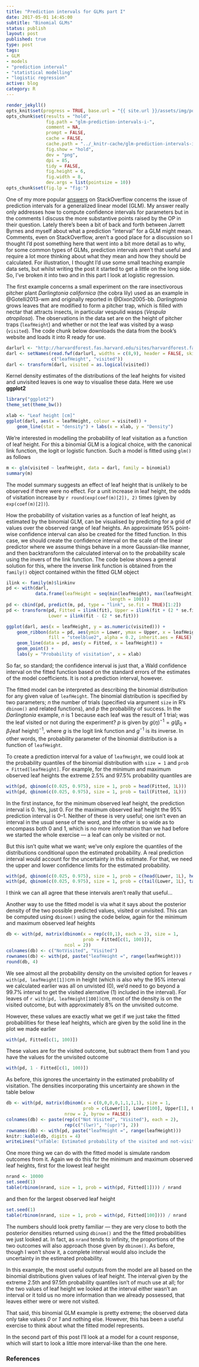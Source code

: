 ```yaml
--- 
title: "Prediction intervals for GLMs part I"
date: 2017-05-01 14:45:00
subtitle: "Binomial GLMs"
status: publish
layout: post
published: true
type: post
tags:
- GLM
- models
- "prediction interval"
- "statistical modelling"
- "logistic regression"
active: blog
category: R
---
```


```r
render_jekyll()
opts_knit$set(progress = TRUE, base.url = "{{ site.url }}/assets/img/posts/", base.dir = "/home/gavin/work/web/jekyll/blog/assets/img/posts/")
opts_chunk$set(results = "hold",
               fig.path = "glm-prediction-intervals-i-", 
               comment = NA,
               prompt = FALSE,
               cache = FALSE,
               cache.path = "../_knitr-cache/glm-prediction-intervals-i-", 
               fig.show = "hold",
               dev = "png",
               dpi = 85,
               tidy = FALSE,
               fig.height = 6,
               fig.width = 8,
               dev.args = list(pointsize = 10))
opts_chunk$set(fig.lp = "fig:")
```

One of my more popular [answers](http://stackoverflow.com/a/14424417/429846) on StackOverflow concerns the issue of prediction intervals for a generalized linear model (GLM). My answer really only addresses how to compute confidence intervals for parameters but in the comments I discuss the more substantive points raised by the OP in their question. Lately there's been a bit of back and forth between Jarrett Byrnes and myself about what a prediction "interval" for a GLM might mean. Comments, even on StackOverflow, aren't a good place for a discussion so I thought I'd post something here that went into a bit more detail as to why, for some common types of GLMs, prediction intervals aren't that useful and require a lot more thinking about what they mean and how they should be calculated. For illustration, I thought I'd use some small teaching example data sets, but whilst writing the post it started to get a little on the long side. So, I've broken it into two and in this part I look at logistic regression.

The first example concerns a small experiment on the rare insectivorous pitcher plant *Darlingtonia californica* (the cobra lily) used as an example in @Gotelli2013-wm and originally reported in @Dixon2005-bb. *Darlingtonia* grows leaves that are modified to form a pitcher trap, which is filled with nectar that attracts insects, in particular vespulid wasps (*Vespula atropilosa*). The observations in the data set are on the height of pitcher traps (`leafHeight`) and whether or not the leaf was visited by a wasp (`visited`). The code chunk below downloads the data from the book's website and loads it into R ready for use.

```r
darlurl <- "http://harvardforest.fas.harvard.edu/sites/harvardforest.fas.harvard.edu/files/ellison-pubs/2004/DarlingtoniaData3.txt"
darl <- setNames(read.fwf(darlurl, widths = c(8,9), header = FALSE, skip = 1L),
                 c("leafHeight", "visited"))
darl <- transform(darl, visited = as.logical(visited))
```

Kernel density estimates of the distributions of the leaf heights for visited and unvisited leaves is one way to visualise these data. Here we use **ggplot2**

```r
library("ggplot2")
theme_set(theme_bw())

xlab <- "Leaf height [cm]"
ggplot(darl, aes(x = leafHeight, colour = visited)) +
    geom_line(stat = "density") + labs(x = xlab, y = "Density")
```

We're interested in modelling the probability of leaf visitation as a function of leaf height. For this a binomial GLM is a logical choice, with the canonical link function, the logit or logistic function. Such a model is fitted using `glm()` as follows

```r
m <- glm(visited ~ leafHeight, data = darl, family = binomial)
summary(m)
```

The model summary suggests an effect of leaf height that is unlikely to be observed if there were no effect. For a unit increase in leaf height, the odds of visitation increase by `r round(exp(coef(m)[2]), 2)` times (given by `exp(coef(m)[2])`).

How the probability of visitation varies as a function of leaf height, as estimated by the binomial GLM, can be visualised by predicting for a grid of values over the observed range of leaf heights. An approximate 95% point-wise confidence interval can also be created for the fitted function. In this case, we should create the confidence interval on the scale of the linear predictor where we assume things behave in a more Gaussian-like manner, and then backtransform the calculated interval on to the probability scale using the invers of the link function. The code below shows a general solution for this, where the inverse link function is obtained from the `family()` object contained within the fitted GLM object

```r
ilink <- family(m)$linkinv
pd <- with(darl,
           data.frame(leafHeight = seq(min(leafHeight), max(leafHeight),
                                       length = 100)))
pd <- cbind(pd, predict(m, pd, type = "link", se.fit = TRUE)[1:2])
pd <- transform(pd, Fitted = ilink(fit), Upper = ilink(fit + (2 * se.fit)),
                Lower = ilink(fit - (2 * se.fit)))

ggplot(darl, aes(x = leafHeight, y = as.numeric(visited))) +
    geom_ribbon(data = pd, aes(ymin = Lower, ymax = Upper, x = leafHeight),
                fill = "steelblue2", alpha = 0.2, inherit.aes = FALSE) +
    geom_line(data = pd, aes(y = Fitted, x = leafHeight)) +
    geom_point() +
    labs(y = "Probability of visitation", x = xlab)
```

So far, so standard; the confidence interval is just that, a Wald confidence interval on the fitted function based on the standard errors of the estimates of the model coefficients. It is not a prediction interval, however.

The fitted model can be interpreted as describing the binomial distribution for any given value of `leafHeight`. The binomial distribution is specified by two parameters; *n* the number of trials (specified via argument `size` in R's `dbinom()` and related functions), and *p* the probability of success. In the *Darlingtonia* example, *n* is 1 because each leaf was the result of 1 trial; was the leaf visited or not during the experiment? *p* is given by $g(\eta)^{-1} = g(\beta_0 + \beta_1 \text{leaf height})^{-1}$, where $g$ is the logit link function and $g^{-1}$ is its inverse. In other words, the probability parameter of the binomial distribution is a function of `leafHeight`.

To create a prediction interval for a value of `leafHeight`, we could look at the probability quantiles of the binomial distribution with `size = 1` and `prob = Fitted[leafHeight]`. For example, for the minimum and maximum observed leaf heights the extreme 2.5% and 97.5% probability quantiles are

```r
with(pd, qbinom(c(0.025, 0.975), size = 1, prob = head(Fitted, 1L)))
with(pd, qbinom(c(0.025, 0.975), size = 1, prob = tail(Fitted, 1L)))
```

In the first instance, for the minimum observed leaf height, the prediction interval is 0. Yes, just 0. For the maximum observed leaf height the 95% prediction interval is 0--1. Neither of these is very useful; one isn't even an interval in the usual sense of the word, and the other is so wide as to encompass both 0 and 1, which is no more information than we had before we started the whole exercise --- a leaf can only be visited or not.

But this isn't quite what we want; we've only explore the quantiles of the distributions conditional upon the estimated probability. A real prediction interval would account for the uncertainty in this estimate. For that, we need the upper and lower confidence limits for the estimated probability.

```r
with(pd, qbinom(c(0.025, 0.975), size = 1, prob = c(head(Lower, 1L), head(Upper, 1L))))
with(pd, qbinom(c(0.025, 0.975), size = 1, prob = c(tail(Lower, 1L), tail(Upper, 1L))))
```

I think we can all agree that these intervals aren't really that useful...

Another way to use the fitted model is via what it says about the posterior density of the two possible predicted values, visited or unvisited. This can be computed using `dbinom()` using the code below, again for the minimum and maximum observed leaf heights

```r
db <- with(pd, matrix(dbinom(x = rep(c(0,1), each = 2), size = 1,
                             prob = Fitted[c(1, 100)]),
                      ncol = 2))
colnames(db) <- c("NotVisited", "Visited")
rownames(db) <- with(pd, paste("leafHeight =", range(leafHeight)))
round(db, 4)
```

We see almost all the probability density on the unvisited option for leaves `r with(pd, leafHeight[1])`cm in height (which is also why the 95% interval we calculated earlier was all on unvisted (0), we'd need to go beyond a 99.7% interval to get the visited alernative (1) included in the interval). For leaves of `r with(pd, leafHeight[100])`cm, most of the density is on the visited outcome, but with approximately 8% on the unvisited outcome.

However, these values are exactly what we get if we just take the fitted probabilities for these leaf heights, which are given by the solid line in the plot we made earlier

```r
with(pd, Fitted[c(1, 100)])
```

These values are for the visited outcome, but subtract them from 1 and you have the values for the unvisited outcome

```r
with(pd, 1 - Fitted[c(1, 100)])
```

As before, this ignores the uncertainty in the estimated probability of visitation. The densities incorporating this uncertainty are shown in the table below

```r
db <- with(pd, matrix(dbinom(x = c(0,0,0,0,1,1,1,1), size = 1,
                             prob = c(Lower[1], Lower[100], Upper[1], Upper[100])),
                      nrow = 2, byrow = FALSE))
colnames(db) <- paste(rep(c("Not Visited", "Visited"), each = 2),
                      rep(c("(lwr)", "(upr)"), 2))
rownames(db) <- with(pd, paste("leafHeight =", range(leafHeight)))
knitr::kable(db, digits = 4)
writeLines("\nTable: Estimated probability of the visited and not-visited outcomes based on the upper (upr) and lower (lwr) 95% interval of the model-estimated probability of visitation for two leaf heights.")
```

One more thing we can do with the fitted model is simulate random outcomes from it. Again we do this for the minimum and maximum observed leaf heights, first for the lowest leaf height

```r
nrand <- 10000
set.seed(1)
table(rbinom(nrand, size = 1, prob = with(pd, Fitted[1]))) / nrand
```

and then for the largest observed leaf height
 
```r
set.seed(1)
table(rbinom(nrand, size = 1, prob = with(pd, Fitted[100]))) / nrand
```

The numbers should look pretty familiar --- they are very close to both the posterior densities returned using `dbinom()` and the the fitted probabilities we just looked at. In fact, as `nrand` tends to infinity, the proportions of the two outcomes will also approach those given by `dbinom()`. As before, though I won't show it, a complete interval would also include the uncertainty in the estimated probability.

In this example, the most useful outputs from the model are all based on the binomial distributions given values of leaf height. The interval given by the extreme 2.5th and 97.5th probability quantiles isn't of much use at all; for the two values of leaf height we looked at the interval either wasn't an interval or it told us no more information than we already possessed, that leaves either were or were not visited.

That said, this binomial GLM example is pretty extreme; the observed data only take values *0* or *1* and nothing else. However, this has been a useful exercise to think about what the fitted model represents.

In the second part of this post I'll look at a model for a count response, which will start to look a little more interval-like than the one here.

### References










